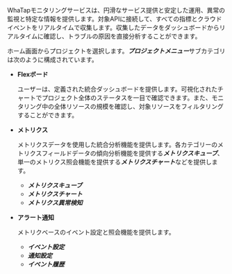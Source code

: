WhaTapモニタリングサービスは、円滑なサービス提供と安定した運用、異常の監視と特定な情報を提供します。対象APIに接続して、すべての指標とクラウドイベントをリアルタイムで収集します。収集したデータをダッシュボードからリアルタイムに確認し、トラブルの原因を直接分析することができます。

ホーム画面からプロジェクトを選択します。***プロジェクトメニュー***サブカテゴリは次のように構成されています。 

- **Flexボード**

  ユーザーは、定義された統合ダッシュボードを提供します。可視化されたチャートでプロジェクト全体のステータスを一目で確認できます。また、モニタリング中の全体リソースの規模を確認し、対象リソースをフィルタリングすることができます。

- **メトリクス**

  メトリクスデータを使用した統合分析機能を提供します。各カテゴリーのメトリクスフィールドデータの傾向分析機能を提供する***メトリクスキューブ***、単一のメトリクス照会機能を提供する***メトリクスチャート***などを提供します。

  - ***メトリクスキューブ***
  - ***メトリクスチャート***
  - ***メトリクス異常検知***

- **アラート通知**

  メトリクベースのイベント設定と照会機能を提供します。 

  - ***イベント設定***
  - ***通知設定***
  - ***イベント履歴***
